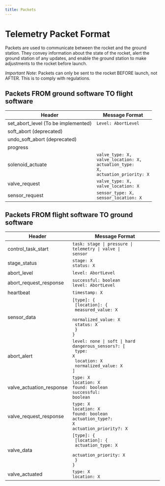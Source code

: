 ```yaml
---
title: Packets
---
```


# Telemetry Packet Format

Packets are used to communicate between the rocket and the ground station. They convey information about the state of the rocket, alert the ground station of any updates, and enable the ground station to make adjustments to the rocket before launch.

*Important Note*: Packets can only be sent to the rocket BEFORE launch, not AFTER. This is to comply with regulations.

## Packets FROM ground software TO flight software

|Header                              |Message Format     |
|------------------------------------|-------------------|
|set_abort_level (To be implemented) | <code>Level: AbortLevel</code>|
|soft_abort (deprecated)             |                   |
|undo_soft_abort (deprecated)        |                   |
|progress                            |                   |
|solenoid_actuate                    | <code>valve_type: X,<br/>valve_location: X,<br/>actuation_type: X,<br/>actuation_priority: X</code>|
|valve_request                       | <code>valve_type: X,<br/>valve_location: X</code>    |
|sensor_request                      | <code>sensor_type: X,<br/>sensor_location: X</code>  |

## Packets FROM flight software TO ground software

| Header                   | Message Format                                                                                                                  |
|--------------------------|---------------------------------------------------------------------------------------------------------------------------------|
| control_task_start       | <code>task: stage \| pressure \| telemetry \| valve \| sensor</code>                                                                       |
| stage_status             | <code>stage: X<br>status: X</code>                                                                                                         |
| abort_level              | <code>level: AbortLevel</code>                                                                                                             |
| abort_request_response   | <code>successful: boolean<br>level: AbortLevel</code>                                                                                      |
| heartbeat                | <code>timestamp: X</code>                                                                                                                  |
| sensor_data              | <code>[type]: {<br>    [location]: {<br>        measured_value: X<br>        normalized_value: X<br>        status: X<br>    }<br>}</code> |
| abort_alert              | <code>level: none \| soft \| hard<br>dangerous_sensors?: [<br>    type: X<br>    location: X<br>    normalized_value: X<br>]</code>        |
| valve_actuation_response | <code>type: X<br>location: X<br>found: boolean<br>successful: boolean</code>                                                               |
| valve_request_response   | <code>type: X<br>location: X<br>found: boolean<br>actuation_type?: X<br>actuation_priority?: X</code>                                      |
| valve_data               | <code>[type]: {<br>    [location]: {<br>        actuation_type: X<br>        actuation_priority: X<br>    }<br>}</code>                    |
| valve_actuated           | <code>type: X<br>location: X</code>                                                                                                        |
